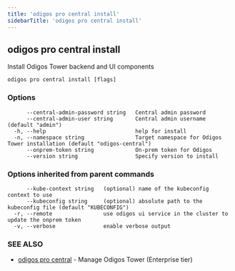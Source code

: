 ```yaml
---
title: 'odigos pro central install'
sidebarTitle: 'odigos pro central install'
---
```


## odigos pro central install

Install Odigos Tower backend and UI components

```
odigos pro central install [flags]
```

### Options

```
      --central-admin-password string   Central admin password
      --central-admin-user string       Central admin username (default "admin")
  -h, --help                            help for install
  -n, --namespace string                Target namespace for Odigos Tower installation (default "odigos-central")
      --onprem-token string             On-prem token for Odigos
      --version string                  Specify version to install
```

### Options inherited from parent commands

```
      --kube-context string   (optional) name of the kubeconfig context to use
      --kubeconfig string     (optional) absolute path to the kubeconfig file (default "KUBECONFIG")
  -r, --remote                use odigos ui service in the cluster to update the onprem token
  -v, --verbose               enable verbose output
```

### SEE ALSO

- [odigos pro central](/cli/odigos_pro_central) - Manage Odigos Tower (Enterprise tier)
